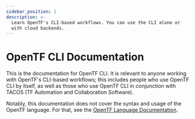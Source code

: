 ```yaml
---
sidebar_position: 1
description: >-
  Learn OpenTF's CLI-based workflows. You can use the CLI alone or
  with cloud backends.
---
```


# OpenTF CLI Documentation

This is the documentation for OpenTF CLI. It is relevant to anyone working
with OpenTF's CLI-based workflows; this includes people who use OpenTF CLI
by itself, as well as those who use OpenTF CLI in conjunction with
TACOS (TF Automation and Collaboration Software).

Notably, this documentation does not cover the syntax and usage of the OpenTF
language. For that, see the
[OpenTF Language Documentation](/opentf/language).
